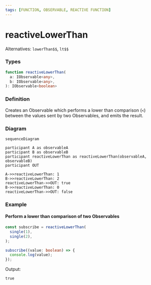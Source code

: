 ```yaml
---
tags: [FUNCTION, OBSERVABLE, REACTIVE FUNCTION]
---
```


# reactiveLowerThan

Alternatives: `lowerThan$$`, `lt$$`

### Types

```ts
function reactiveLowerThan(
  a: IObservable<any>,
  b: IObservable<any>,
): IObservable<boolean>
```

### Definition

Creates an Observable which performs a lower than comparison (`<`) between the values sent by two Observables, and emits the result.

### Diagram

```mermaid
sequenceDiagram

participant A as observableA
participant B as observableB
participant reactiveLowerThan as reactiveLowerThan(observableA, observableB)
participant OUT

A->>reactiveLowerThan: 1
B->>reactiveLowerThan: 2
reactiveLowerThan->>OUT: true
B->>reactiveLowerThan: 0
reactiveLowerThan->>OUT: false
```

### Example

#### Perform a lower than comparison of two Observables

```ts
const subscribe = reactiveLowerThan(
  single(1),
  single(2),
);

subscribe((value: boolean) => {
  console.log(value);
});
```

Output:

```text
true
```

